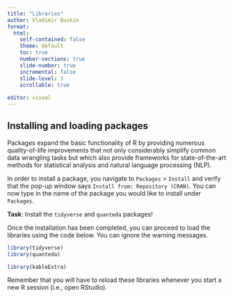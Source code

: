 ```yaml
---
title: "Libraries"
author: Vladimir Buskin
format:
  html:
    self-contained: false
    theme: default
    toc: true
    number-sections: true
    slide-number: true
    incremental: false
    slide-level: 3
    scrollable: true
    
editor: visual
---
```


## Installing and loading packages

Packages expand the basic functionality of R by providing numerous
quality-of-life improvements that not only considerably simplify common
data wrangling tasks but which also provide frameworks for
state-of-the-art methods for statistical analysis and natural language
processing (NLP).

In order to install a package, you navigate to `Packages` \> `Install`
and verify that the pop-up window says
`Install from: Repository (CRAN)`. You can now type in the name of the
package you would like to install under `Packages`.

**Task**: Install the `tidyverse` and `quanteda` packages!

Once the installation has been completed, you can proceed to load the
libraries using the code below. You can ignore the warning messages.

```r

library(tidyverse)
library(quanteda)
```

```r

library(kableExtra)

```

Remember that you will have to reload these libraries whenever you start
a new R session (i.e., open RStudio).
